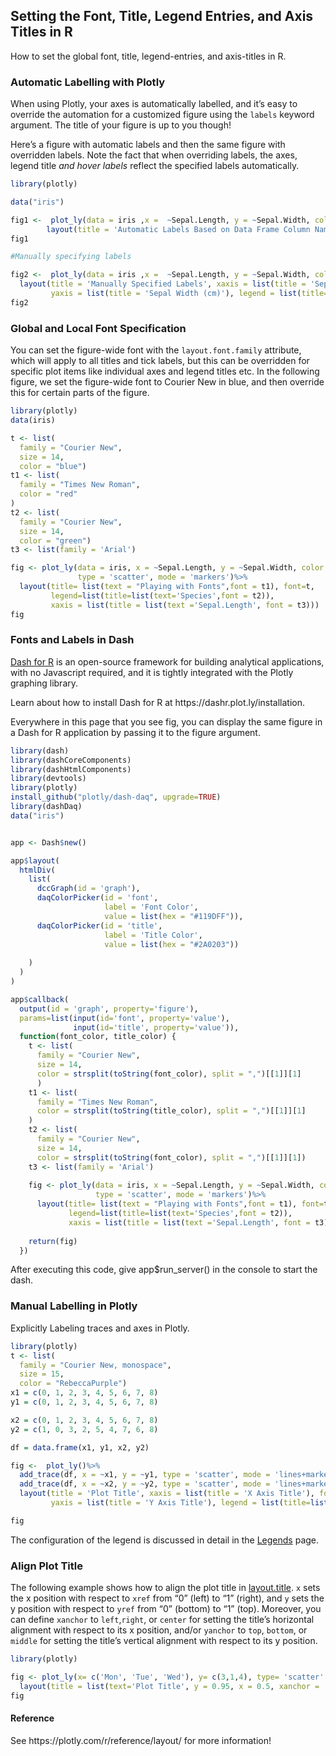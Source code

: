 ## Setting the Font, Title, Legend Entries, and Axis Titles in R

How to set the global font, title, legend-entries, and axis-titles in R.

### Automatic Labelling with Plotly 

When using Plotly, your axes is automatically labelled, and it's easy to override the automation for a customized figure using the `labels` keyword argument. The title of your figure is up to you though!

Here's a figure with automatic labels and then the same figure with overridden labels. Note the fact that when overriding labels, the axes, legend title *and hover labels* reflect the specified labels automatically.

```{r}

library(plotly)

data("iris")

fig1 <-  plot_ly(data = iris ,x =  ~Sepal.Length, y = ~Sepal.Width, color = ~Species, type = 'scatter', mode = 'markers')%>%
        layout(title = 'Automatic Labels Based on Data Frame Column Names')
fig1

#Manually specifying labels

fig2 <-  plot_ly(data = iris ,x =  ~Sepal.Length, y = ~Sepal.Width, color = ~Species, type = 'scatter', mode = 'markers')%>%
  layout(title = 'Manually Specified Labels', xaxis = list(title = 'Sepal Length (cm)'), 
         yaxis = list(title = 'Sepal Width (cm)'), legend = list(title=list(text='<b> Species of Iris </b>')))
fig2
```


### Global and Local Font Specification

You can set the figure-wide font with the `layout.font.family` attribute, which will apply to all titles and tick labels, but this can be overridden for specific plot items like individual axes and legend titles etc. In the following figure, we set the figure-wide font to Courier New in blue, and then override this for certain parts of the figure.

```{r}
library(plotly)
data(iris)

t <- list(
  family = "Courier New",
  size = 14,
  color = "blue")
t1 <- list(
  family = "Times New Roman",
  color = "red"
)
t2 <- list(
  family = "Courier New",
  size = 14,
  color = "green")
t3 <- list(family = 'Arial')

fig <- plot_ly(data = iris, x = ~Sepal.Length, y = ~Sepal.Width, color = ~Species, 
               type = 'scatter', mode = 'markers')%>% 
  layout(title= list(text = "Playing with Fonts",font = t1), font=t, 
         legend=list(title=list(text='Species',font = t2)), 
         xaxis = list(title = list(text ='Sepal.Length', font = t3)))
fig
```

### Fonts and Labels in Dash
[Dash for R](https://dashr.plotly.com) is an open-source framework for building analytical applications, with no Javascript required, and it is tightly integrated with the Plotly graphing library.

Learn about how to install Dash for R at https://dashr.plot.ly/installation.

Everywhere in this page that you see fig, you can display the same figure in a Dash for R application by passing it to the figure argument.

```{r}

library(dash)
library(dashCoreComponents)
library(dashHtmlComponents)
library(devtools)
library(plotly)
install_github("plotly/dash-daq", upgrade=TRUE)
library(dashDaq)
data("iris")


app <- Dash$new()

app$layout(
  htmlDiv(
    list(
      dccGraph(id = 'graph'),
      daqColorPicker(id = 'font',
                     label = 'Font Color',
                     value = list(hex = "#119DFF")),
      daqColorPicker(id = 'title',
                     label = 'Title Color',
                     value = list(hex = "#2A0203"))
      
    )
  )
)

app$callback(
  output(id = 'graph', property='figure'),
  params=list(input(id='font', property='value'), 
              input(id='title', property='value')),
  function(font_color, title_color) {
    t <- list(
      family = "Courier New",
      size = 14,
      color = strsplit(toString(font_color), split = ",")[[1]][1]
      )
    t1 <- list(
      family = "Times New Roman",
      color = strsplit(toString(title_color), split = ",")[[1]][1]
    )
    t2 <- list(
      family = "Courier New",
      size = 14,
      color = strsplit(toString(font_color), split = ",")[[1]][1])
    t3 <- list(family = 'Arial')
    
    fig <- plot_ly(data = iris, x = ~Sepal.Length, y = ~Sepal.Width, color = ~Species, 
                   type = 'scatter', mode = 'markers')%>% 
      layout(title= list(text = "Playing with Fonts",font = t1), font=t, 
             legend=list(title=list(text='Species',font = t2)), 
             xaxis = list(title = list(text ='Sepal.Length', font = t3)))
  
    return(fig)
  })


```

After executing this code, give app$run_server() in the console to start the dash.

### Manual Labelling in Plotly 

Explicitly Labeling traces and axes in Plotly.

```{r}

library(plotly)
t <- list(
  family = "Courier New, monospace",
  size = 15,
  color = "RebeccaPurple")
x1 = c(0, 1, 2, 3, 4, 5, 6, 7, 8)
y1 = c(0, 1, 2, 3, 4, 5, 6, 7, 8)

x2 = c(0, 1, 2, 3, 4, 5, 6, 7, 8)
y2 = c(1, 0, 3, 2, 5, 4, 7, 6, 8)

df = data.frame(x1, y1, x2, y2)

fig <-  plot_ly()%>%
  add_trace(df, x = ~x1, y = ~y1, type = 'scatter', mode = 'lines+markers', name = 'Name of Trace 1')%>%
  add_trace(df, x = ~x2, y = ~y2, type = 'scatter', mode = 'lines+markers', name = 'Name of Trace 2')%>%
  layout(title = 'Plot Title', xaxis = list(title = 'X Axis Title'), font=t,
         yaxis = list(title = 'Y Axis Title'), legend = list(title=list(text='Legend Title')))

fig
```

The configuration of the legend is discussed in detail in the [Legends](https://plotly.com/r/legend/) page.

### Align Plot Title
The following example shows how to align the plot title in [layout.title](https://plotly.com/r/reference/layout/#layout-title). `x` sets the x position with respect to `xref` from "0" (left) to "1" (right), and `y` sets the y position with respect to `yref` from "0" (bottom) to "1" (top). Moreover, you can define `xanchor` to `left`,`right`, or `center` for setting the title's horizontal alignment with respect to its x position, and/or `yanchor` to `top`, `bottom`, or `middle` for setting the title's vertical alignment with respect to its y position.

```{r}
library(plotly)

fig <- plot_ly(x= c('Mon', 'Tue', 'Wed'), y= c(3,1,4), type= 'scatter', mode= 'lines+markers')%>% 
  layout(title = list(text='Plot Title', y = 0.95, x = 0.5, xanchor = 'center', yanchor =  'top'))
fig
```

#### Reference
See https://plotly.com/r/reference/layout/ for more information!

